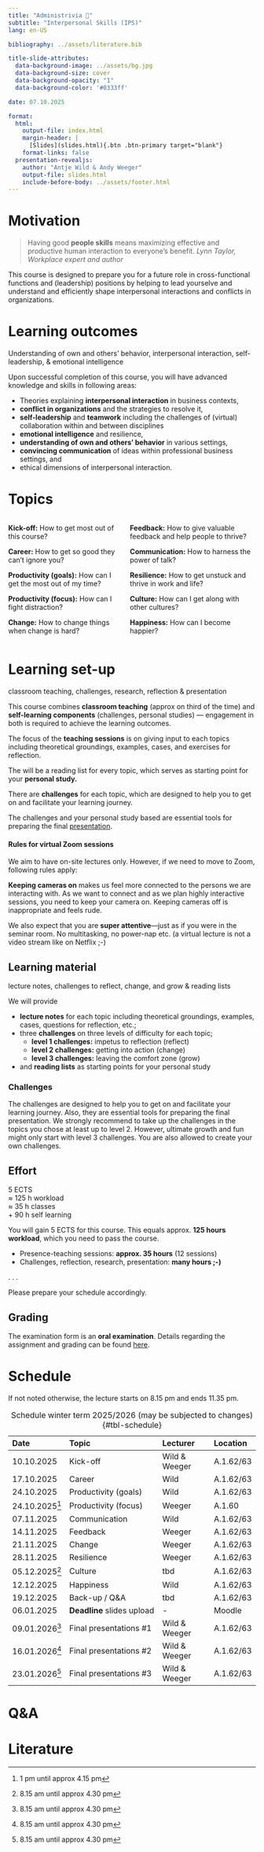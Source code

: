 ```yaml
---
title: "Administrivia 🧐"  
subtitle: "Interpersonal Skills (IPS)"
lang: en-US

bibliography: ../assets/literature.bib

title-slide-attributes:
  data-background-image: ../assets/bg.jpg
  data-background-size: cover
  data-background-opacity: "1"
  data-background-color: '#0333ff'

date: 07.10.2025

format: 
  html:
    output-file: index.html
    margin-header: | 
      [Slides](slides.html){.btn .btn-primary target="blank"}
    format-links: false      
  presentation-revealjs:
    author: "Antje Wild & Andy Weeger"
    output-file: slides.html
    include-before-body: ../assets/footer.html
---
```


# Motivation {background-color="#0333ff"}

::: large
> Having good **people skills** means maximizing effective and productive human interaction to everyone's benefit. *Lynn Taylor, Workplace expert and author*
:::

::: notes
This course is designed to prepare you for a future role in cross-functional functions and (leadership) positions by helping to lead yourselve and understand and efficiently shape interpersonal interactions and conflicts in organizations.
:::

# Learning outcomes

::: {.html-hidden .large}
[Understanding of own and others' behavior,]{.fragment .fade-in-then-semi-out} [interpersonal interaction,]{.fragment .fade-in-then-semi-out} [self-leadership,]{.fragment .fade-in-then-semi-out} [& emotional intelligence]{.fragment .fade-in-then-semi-out}
:::

::: notes
Upon successful completion of this course, you will have advanced knowledge and skills in following areas:

-   Theories explaining **interpersonal interaction** in business contexts,
-   **conflict in organizations** and the strategies to resolve it,
-   **self-leadership** and **teamwork** including the challenges of (virtual) collaboration within and between disciplines
-   **emotional intelligence** and resilience,
-   **understanding of own and others' behavior** in various settings,
-   **convincing communication** of ideas within professional business settings, and
-   ethical dimensions of interpersonal interaction.
:::

# Topics {.scrollable}

::: columns
::: column

::: fragment
**Kick-off:** How to get most out of this course?
:::

::: fragment
**Career:** How to get so good they can't ignore you?
:::

::: fragment
**Productivity (goals):** How can I get the most out of my time?
:::

::: fragment
**Productivity (focus):** How can I fight distraction?
:::

::: fragment
**Change:** How to change things when change is hard?
:::

:::

::: column

::: fragment
**Feedback:** How to give valuable feedback and help people to thrive?
:::

::: fragment
**Communication:** How to harness the power of talk?
:::

::: fragment
**Resilience:** How to get unstuck and thrive in work and life?
:::

::: fragment
**Culture:** How can I get along with other cultures?
:::

::: fragment
**Happiness:** How can I become happier?
:::

:::
:::

# Learning set-up

::: {.html-hidden .large}
[classroom teaching,]{.fragment .fade-in-then-semi-out} [challenges,]{.fragment .fade-in-then-semi-out} [research,]{.fragment .fade-in-then-semi-out} [reflection]{.fragment .fade-in-then-semi-out} [& presentation]{.fragment .fade-in-then-semi-out}
:::

::: notes
This course combines **classroom teaching** (approx on third of the time) and **self-learning components** (challenges, personal studies) --- engagement in both is required to achieve the learning outcomes.

The focus of the **teaching sessions** is on giving input to each topics including theoretical groundings, examples, cases, and exercises for reflection.

The will be a reading list for every topic, which serves as starting point for your **personal study.**

There are **challenges** for each topic, which are designed to help you to get on and facilitate your learning journey.

The challenges and your personal study based are essential tools for preparing the final [presentation](../assignment/).

:::callout-note
#### Rules for virtual Zoom sessions

We aim to have on-site lectures only. However, if we need to move to Zoom, following rules apply:

__Keeping cameras on__ makes us feel more connected to the persons we are interacting with. As we want to connect and as we plan highly interactive sessions, you need to keep your camera on. Keeping cameras off is inappropriate and feels rude.

We also expect that you are __super attentive__—just as if you were in the seminar room. No multitasking, no power-nap etc. (a virtual lecture is not a video stream like on Netflix ;-)
:::
:::

## Learning material

::: {.html-hidden .large}
[lecture notes,]{.fragment .fade-in-then-semi-out}
[challenges to reflect, change, and grow]{.fragment .fade-in-then-semi-out}
[& reading lists]{.fragment .fade-in-then-semi-out}
:::

::: notes
We will provide

-   **lecture notes** for each topic including theoretical groundings, examples, cases, questions for reflection, etc.;
-   three **challenges** on three levels of difficulty for each topic;
    -   **level 1 challenges:** impetus to reflection (reflect)
    -   **level 2 challenges:** getting into action (change)
    -   **level 3 challenges:** leaving the comfort zone (grow)
-   and **reading lists** as starting points for your personal study

::: callout-note
### Challenges

The challenges are designed to help you to get on and facilitate your learning journey. Also, they are essential tools for preparing the final presentation. We strongly recommend to take up the challenges in the topics you chose at least up to level 2. However, ultimate growth and fun might only start with level 3 challenges. You are also allowed to create your own challenges.
:::
:::

## Effort

::: {.html-hidden .large}
[5 ECTS]{.fragment .fade-in-then-semi-out}\
[≈ 125 h workload]{.fragment .fade-in-then-semi-out}\
[≈ 35 h classes]{.fragment .fade-in-then-semi-out}\
[+ 90 h self learning]{.fragment .fade-in-then-semi-out}
:::

::: notes
You will gain 5 ECTS for this course. This equals approx. **125 hours workload**, which you need to pass the course.

-   Presence-teaching sessions: **approx. 35 hours** (12 sessions)
-   Challenges, reflection, research, presentation: **many hours ;-)**
:::

. . .

Please prepare your schedule accordingly.

## Grading {visibility="hidden"}

The examination form is an **oral examination**. Details regarding the assignment and grading can be found [here](../assignment/).

# Schedule {.scrollable .smaller}

::: notes
If not noted otherwise, the lecture starts on 8.15 pm and ends 11.35 pm.
:::

| Date           | Topic                      | Lecturer       | Location    |
|:---------------|:---------------------------|:---------------|:------------|
| 10.10.2025     | Kick-off                   | Wild & Weeger  | A.1.62/63   |
| 17.10.2025     | Career                     | Wild           | A.1.62/63   |
| 24.10.2025     | Productivity (goals)       | Wild           | A.1.62/63   |
| 24.10.2025[^1] | Productivity (focus)       | Weeger         | A.1.60      |
| 07.11.2025     | Communication              | Wild           | A.1.62/63   |
| 14.11.2025     | Feedback                   | Weeger         | A.1.62/63   |
| 21.11.2025     | Change                     | Weeger         | A.1.62/63   |
| 28.11.2025     | Resilience                 | Weeger         | A.1.62/63   |
| 05.12.2025[^2] | Culture                    | tbd            | A.1.62/63   |
| 12.12.2025     | Happiness                  | Wild           | A.1.62/63   |
| 19.12.2025     | Back-up / Q&A              | tbd            | A.1.62/63   |
| 06.01.2025     | **Deadline** slides upload | \-             | Moodle      |
| 09.01.2026[^2] | Final presentations #1     | Wild & Weeger  | A.1.62/63   |
| 16.01.2026[^2] | Final presentations #2     | Wild & Weeger  | A.1.62/63   |
| 23.01.2026[^2] | Final presentations #3     | Wild & Weeger  | A.1.62/63   |

: Schedule winter term 2025/2026 (may be subjected to changes) {#tbl-schedule}

[^1]: 1 pm until approx 4.15 pm
[^2]: 8.15 am until approx 4.30 pm

# Q&A {.html-hidden .headline-only}

# Literature {visibility=hidden}

::: {#refs}
:::
